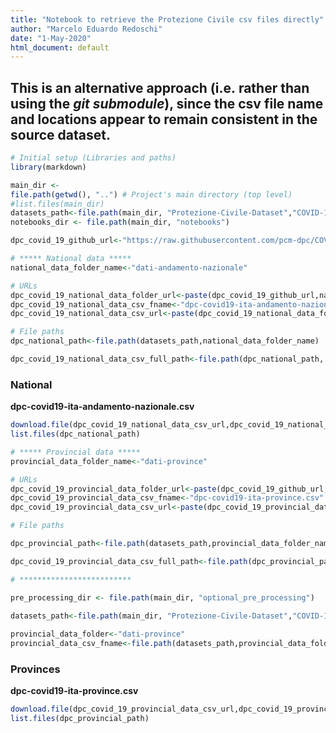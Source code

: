 ```yaml
---
title: "Notebook to retrieve the Protezione Civile csv files directly"
author: "Marcelo Eduardo Redoschi"
date: "1-May-2020"
html_document: default
---
```


## This is an alternative approach (i.e. rather than using the *git submodule*), since the csv file name and locations appear to remain consistent in the source dataset. 

```r
# Initial setup (Libraries and paths)
library(markdown)

main_dir <-
file.path(getwd(), "..") # Project's main directory (top level)
#list.files(main_dir)
datasets_path<-file.path(main_dir, "Protezione-Civile-Dataset","COVID-19") 
notebooks_dir <- file.path(main_dir, "notebooks")

dpc_covid_19_github_url<-"https://raw.githubusercontent.com/pcm-dpc/COVID-19/master"

```

```r

# ***** National data *****
national_data_folder_name<-"dati-andamento-nazionale"

# URLs
dpc_covid_19_national_data_folder_url<-paste(dpc_covid_19_github_url,national_data_folder_name,sep="/")
dpc_covid_19_national_data_csv_fname<-"dpc-covid19-ita-andamento-nazionale.csv"
dpc_covid_19_national_data_csv_url<-paste(dpc_covid_19_national_data_folder_url,dpc_covid_19_national_data_csv_fname,sep="/")

# File paths 
dpc_national_path<-file.path(datasets_path,national_data_folder_name)

dpc_covid_19_national_data_csv_full_path<-file.path(dpc_national_path, dpc_covid_19_national_data_csv_fname)

```

### National 
**dpc-covid19-ita-andamento-nazionale.csv**
```r
download.file(dpc_covid_19_national_data_csv_url,dpc_covid_19_national_data_csv_full_path)
list.files(dpc_national_path)
```

```r
# ***** Provincial data *****
provincial_data_folder_name<-"dati-province"

# URLs
dpc_covid_19_provincial_data_folder_url<-paste(dpc_covid_19_github_url,provincial_data_folder_name,sep="/")
dpc_covid_19_provincial_data_csv_fname<-"dpc-covid19-ita-province.csv"
dpc_covid_19_provincial_data_csv_url<-paste(dpc_covid_19_provincial_data_folder_url,dpc_covid_19_provincial_data_csv_fname,sep="/")

# File paths 

dpc_provincial_path<-file.path(datasets_path,provincial_data_folder_name)

dpc_covid_19_provincial_data_csv_full_path<-file.path(dpc_provincial_path, dpc_covid_19_provincial_data_csv_fname)

# *************************

pre_processing_dir <- file.path(main_dir, "optional_pre_processing")

datasets_path<-file.path(main_dir, "Protezione-Civile-Dataset","COVID-19") 
 
provincial_data_folder<-"dati-province"
provincial_data_csv_fname<-file.path(datasets_path,provincial_data_folder)

```

### Provinces 
**dpc-covid19-ita-province.csv**
```r
download.file(dpc_covid_19_provincial_data_csv_url,dpc_covid_19_provincial_data_csv_full_path)
list.files(dpc_provincial_path)
```